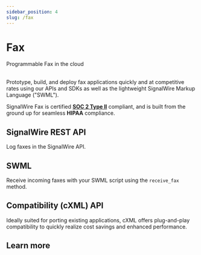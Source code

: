 ```yaml
---
sidebar_position: 4
slug: /fax
---
```


# Fax

<Subtitle>Programmable Fax in the cloud</Subtitle><br /><br />


Prototype, build, and deploy fax applications quickly and at competitive rates
using our APIs and SDKs as well as the lightweight SignalWire Markup Language ("SWML").

<Admonition type="tip" icon="🔐" title="security first">SignalWire Fax is certified [**SOC 2 Type II**](https://signalwire.com/blogs/industry/soc-2-type-ii-attestation) compliant, and is built from the ground up for seamless **HIPAA** compliance.</Admonition>

<Usecases />

## SignalWire REST API

Log faxes in the SignalWire API.

<LinkCard title="SignalWire API" description="Technical reference for Fax endpoints" link="/rest/signalwire-rest/endpoints/fax"/>

## SWML

Receive incoming faxes with your SWML script using the `receive_fax` method.

<LinkCard title="SWML fax documentation" description="Handle incoming faxes" link="/swml/methods/receive_fax"/>

## Compatibility (cXML) API

Ideally suited for porting existing applications, cXML offers plug-and-play compatibility to quickly realize cost savings and enhanced performance.

<LinkCardContainer>
  <LinkCard title="Compatibility API" description="Technical reference for Fax endpoints" link="/rest/compatibility-api/endpoints/faxes"/>
  <LinkCard title="Fax cXML" description="cXML verb documentation" link="/compatibility-api/cxml/fax"/>
  <LinkCard title="cXML Helper SDKs" description="SDKs for generating valid cXML" link="/compatibility-api/sdks"/>
</LinkCardContainer>

## Learn more

<LinkCardContainer>
  <LinkCard title="Fax product page" description="Pricing, product, and contact info" link="https://signalwire.com/products/cloud-fax"/>
  <LinkCard title="Building secure communication solutions" description="Learn about security and compliance on the SignalWire platform" link="https://signalwire.com/blogs/industry/sw-security"/>
</LinkCardContainer>